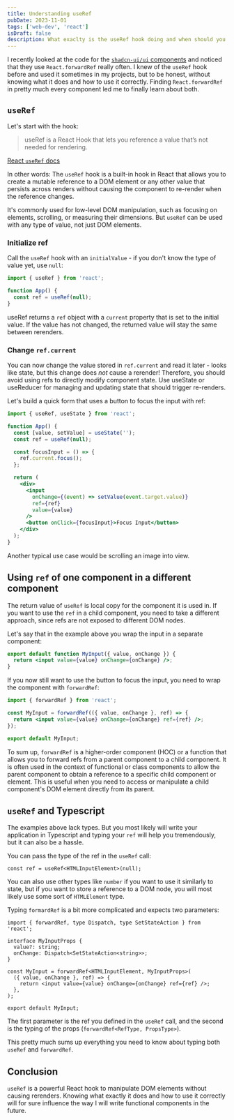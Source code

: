 ```yaml
---
title: Understanding useRef
pubDate: 2023-11-01
tags: ['web-dev', 'react']
isDraft: false
description: What exaclty is the useRef hook doing and when should you use it?
---
```


I recently looked at the code for the [`shadcn-ui/ui` components](https://github.com/shadcn-ui/ui) and noticed that they use `React.forwardRef` really often. I knew of the `useRef` hook before and used it sometimes in my projects, but to be honest, without knowing what it does and how to use it correctly. Finding `React.forwardRef` in pretty much every component led me to finally learn about both.

## `useRef`

Let's start with the hook:

> useRef is a React Hook that lets you reference a value that’s not needed for rendering.

[React `useRef` docs](https://react.dev/reference/react/useRef)

In other words: The `useRef` hook is a built-in hook in React that allows you to create a mutable reference to a DOM element or any other value that persists across renders without causing the component to re-render when the reference changes.

It's commonly used for low-level DOM manipulation, such as focusing on elements, scrolling, or measuring their dimensions. But `useRef` can be used with any type of value, not just DOM elements.

### Initialize ref

Call the `useRef` hook with an `initialValue` - if you don't know the type of value yet, use `null`:

```jsx
import { useRef } from 'react';

function App() {
  const ref = useRef(null);
}
```

useRef returns a `ref` object with a `current` property that is set to the initial value. If the value has not changed, the returned value will stay the same between rerenders.

### Change `ref.current`

You can now change the value stored in `ref.current` and read it later - looks like state, but this change does _not_ cause a rerender!
Therefore, you should avoid using refs to directly modify component state. Use useState or useReducer for managing and updating state that should trigger re-renders.

Let's build a quick form that uses a button to focus the input with ref:

```jsx
import { useRef, useState } from 'react';

function App() {
  const [value, setValue] = useState('');
  const ref = useRef(null);

  const focusInput = () => {
    ref.current.focus();
  };

  return (
    <div>
      <input
        onChange={(event) => setValue(event.target.value)}
        ref={ref}
        value={value}
      />
      <button onClick={focusInput}>Focus Input</button>
    </div>
  );
}
```

Another typical use case would be scrolling an image into view.

## Using `ref` of one component in a different component

The return value of `useRef` is local copy for the component it is used in. If you want to use the `ref` in a child component, you need to take a different approach, since refs are not exposed to different DOM nodes.

Let's say that in the example above you wrap the input in a separate component:

```jsx
export default function MyInput({ value, onChange }) {
  return <input value={value} onChange={onChange} />;
}
```

If you now still want to use the button to focus the input, you need to wrap the component with `forwardRef`:

```jsx
import { forwardRef } from 'react';

const MyInput = forwardRef(({ value, onChange }, ref) => {
  return <input value={value} onChange={onChange} ref={ref} />;
});

export default MyInput;
```

To sum up, `forwardRef` is a higher-order component (HOC) or a function that allows you to forward refs from a parent component to a child component. It is often used in the context of functional or class components to allow the parent component to obtain a reference to a specific child component or element. This is useful when you need to access or manipulate a child component's DOM element directly from its parent.

## `useRef` and Typescript

The examples above lack types. But you most likely will write your application in Typescript and typing your `ref` will help you tremendously, but it can also be a hassle.

You can pass the type of the ref in the `useRef` call:

```tsx
const ref = useRef<HTMLInputElement>(null);
```

You can also use other types like `number` if you want to use it similarly to state, but if you want to store a reference to a DOM node, you will most likely use some sort of `HTMLElement` type.

Typing `formardRef` is a bit more complicated and expects two parameters:

```tsx
import { forwardRef, type Dispatch, type SetStateAction } from 'react';

interface MyInputProps {
  value?: string;
  onChange: Dispatch<SetStateAction<string>>;
}

const MyInput = forwardRef<HTMLInputElement, MyInputProps>(
  ({ value, onChange }, ref) => {
    return <input value={value} onChange={onChange} ref={ref} />;
  },
);

export default MyInput;
```

The first parameter is the ref you defined in the `useRef` call, and the second is the typing of the props (`forwardRef<RefType, PropsType>`).

This pretty much sums up everything you need to know about typing both `useRef` and `forwardRef`.

## Conclusion

`useRef` is a powerful React hook to manipulate DOM elements without causing rerenders. Knowing what exactly it does and how to use it correctly will for sure influence the way I will write functional components in the future.
